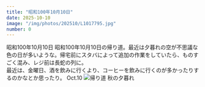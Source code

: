 ```yaml
---
title: "昭和100年10月10日"
date: 2025-10-10
image: "/img/photos/202510/L1017795.jpg"
number: 0
---
```




<Sheet bkg="#123123" color="#e6dfdd">
  <Title
    level={1}
    color="#fff"
    size="md"
    row="10">FRIDAY NIGHT</Title>
  <RunningHead>昭和100年10月10日</RunningHead>
  <Caption color="#e6dfdd" position="bottom-right">
    昭和100年10月10日の帰り道。最近は夕暮れの空が不思議な色の日が多いような。帰宅前にスタバによって追加の作業をしていたら、ものすごく混み、レジ前は長蛇の列に。<br />
    最近は、金曜日、酒を飲みに行くより、コーヒーを飲みに行くのが多かったりするのかなとか思ったり。
  </Caption>
  <Nombre position="bottom-left">Oct.10</Nombre>
  <Image src="/img/photos/202510/L1017795.jpg" alt="帰り道 秋の夕暮れ" size="full" />
</Sheet>
